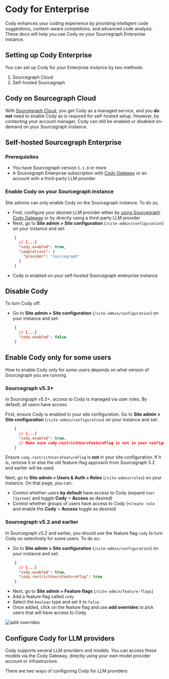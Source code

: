 # Cody for Enterprise

<p className="subtitle">Cody enhances your coding experience by providing intelligent code suggestions, context-aware completions, and advanced code analysis. These docs will help you use Cody on your Sourcegraph Enterprise instance.</p>

<LinkCards>
   <LinkCard href="https://sourcegraph.com/contact/request-info" imgSrc="https://sourcegraph.com/.assets/img/sourcegraph-mark.svg" imgAlt="Cody Enterprise" title="Cody Enterprise" description="Get in touch with our team to try Cody for Sourcegraph Enterprise." />
</LinkCards>

## Setting up Cody Enterprise

You can set up Cody for your Enterprise instance by two methods:

1. Sourcegraph Cloud
2. Self-hosted Sourcegraph

## Cody on Sourcegraph Cloud

With [Sourcegraph Cloud](/cloud/), you get Cody as a managed service, and you **do not** need to enable Cody as is required for self-hosted setup. However, by contacting your account manager, Cody can still be enabled or disabled on-demand on your Sourcegraph instance.

## Self-hosted Sourcegraph Enterprise

### Prerequisites

- You have Sourcegraph version `5.1.0` or more
- A Sourcegraph Enterprise subscription with [Cody Gateway](/cody/core-concepts/cody-gateway) or an account with a third-party LLM provider

### Enable Cody on your Sourcegraph instance

Site admins can only enable Cody on the Sourcegraph instance. To do so,

- First, configure your desired LLM provider either by [using Sourcegraph Cody Gateway](/cody/core-concepts/cody-gateway) or by directly using a third-party LLM provider
- Next, go to **Site admin > Site configuration** (`/site-admin/configuration`) on your instance and set:

```json
    {
      // [...]
      "cody.enabled": true,
      "completions": {
        "provider": "sourcegraph"
      }
    }
```

- Cody is enabled on your self-hosted Sourcegraph enterprise instance

## Disable Cody

To turn Cody off:

- Go to **Site admin > Site configuration** (`/site-admin/configuration`) on your instance and set:

```json
    {
      // [...]
      "cody.enabled": false
    }
```

## Enable Cody only for some users

How to enable Cody only for _some_ users depends on what version of Sourcegraph you are running.

### Sourcegraph v5.3+

In Sourcegraph v5.3+, access to Cody is managed via user roles. By default, all users have access.

First, ensure Cody is enabled in your site configuration. Go to **Site admin > Site configuration** (`/site-admin/configuration`) on your instance and set:

```json
    {
      // [...]
      "cody.enabled": true,
      // Make sure cody.restrictUsersFeatureFlag is not in your configuration! If it is, remove it.
    }
```

<Callout type="info"> Ensure `cody.restrictUsersFeatureFlag` is **not** in your site configuration. If it is, remove it or else the old feature-flag approach from Sourcegraph 5.2 and earlier will be used.</Callout>

Next, go to **Site admin > Users & Auth > Roles** (`/site-admin/roles`) on your instance. On that page, you can:

- Control whether users **by default** have access to Cody (expand `User [System]` and toggle **Cody** > **Access** as desired)
- Control whether groups of users have access to Cody (`+Create role` and enable the **Cody** > **Access** toggle as desired)

### Sourcegraph v5.2 and earlier

In Sourcegraph v5.2 and earlier, you should use the feature flag `cody` to turn Cody on selectively for some users. To do so:

- Go to **Site admin > Site configuration** (`/site-admin/configuration`) on your instance and set:

```json
    {
      // [...]
      "cody.enabled": true,
      "cody.restrictUsersFeatureFlag": true
    }
```

- Next, go to **Site admin > Feature flags** (`/site-admin/feature-flags`)
- Add a feature flag called `cody`
- Select the `boolean` type and set it to `false`
- Once added, click on the feature flag and use **add overrides** to pick users that will have access to Cody

![add-overrides](https://user-images.githubusercontent.com/25070988/235454594-9f1a6b27-6882-44d9-be32-258d6c244880.png)

## Configure Cody for LLM providers

Cody supports several LLM providers and models. You can access these models via the Cody Gateway, directly using your own model provider account or infrastructure.

There are two ways of configuring Cody for LLM providers:

<QuickLinks>

<QuickLink title="Completions" icon='lightbulb' href="/cody/enterprise/completions-configuration" description="How to configure Cody using the completions." />

<QuickLink title="Model Configuration" icon='installation' href="/cody/enterprise/model-configuration" description="How to configure Cody using the model configuration." />

</QuickLinks>
